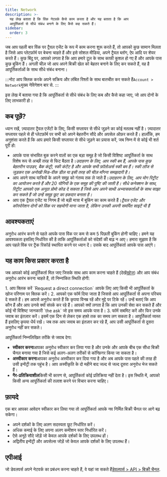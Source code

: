 ```yaml
---
title: Network
description: >-
  यह लेख बताता है कि विंक नेटवर्क कैसे काम करता है और यह बताता है कि आप
  आपूर्तिकर्ता से सीधे संबंध बनाने के लिए कैसे कह सकते हैं।
sidebar:
  order: 3
---
```


जब आप पहली बार विंक पर ट्रैवल एजेंट के रूप में काम करना शुरू करते हैं, तो आपको कुछ सामान मिलता है जिसे आप प्लेटफ़ॉर्म पर बेचना चाहते हैं और इसे सोशल मीडिया, अपने ट्रैवल ब्लॉग, ऐप आदि पर शेयर करते हैं।
कुछ बिंदु पर, आपको लगता है कि आप हमारे टूल के साथ काफी कुशल हो गए हैं और आपके पास कुछ बुकिंग हैं।
अगली चीज़ जो आप अपने बिक्री खेल को बेहतर बनाने के लिए कर सकते हैं, वह है आपूर्तिकर्ताओं के साथ सीधे संबंध बनाना।

:::नोट
आप क्लिक करके अपने सक्रिय और लंबित रिश्तों के साथ बातचीत कर सकते हैं`Account > Network`मुख्य नेविगेशन बार से.
:::

इस लेख में बताया गया है कि आपूर्तिकर्ता से सीधे संबंध के लिए कब और कैसे कहा जाए, जो आप दोनों के लिए लाभकारी हो।

## कब पूछें?

ध्यान रखें, ज़्यादातर ट्रैवल एजेंटों के लिए, किसी सप्लायर से सीधे जुड़ने का कोई मतलब नहीं है। ज़्यादातर सप्लायर पहले से ही प्लेटफ़ॉर्म पर सभी को अपने बेहतरीन सौदे और अपसेल ऑफ़र करते हैं। हालाँकि, हम अनुशंसा करते हैं कि आप हमारे किसी सप्लायर से सीधे जुड़ने का प्रयास करें, जब निम्न में से कोई भी शर्त पूरी हो:

* आपके पास संभावित बुक करने वालों का एक बड़ा समूह है जो किसी विशिष्ट आपूर्तिकर्ता के साथ विशेष रूप से अच्छी तरह से फिट बैठता है।*उदाहरण के लिए, आप स्की बम हैं, आपके पास कुछ बेहतरीन पाउडर, बैक कंट्री, स्की कंटेंट है और आपके सभी फ़ॉलोअर्स स्की बम हैं। स्की लॉज से जुड़कर एक अनोखी मिड-वीक डील या इसी तरह की चीज़ माँगना समझदारी है।*
* आप अपने साथ यात्रियों के अपने समूह को गंतव्य तक ले जाते हैं।*उदाहरण के लिए, आप योग रिट्रीट का आयोजन करते हैं और 20 योगियों के एक समूह की पुष्टि की जाती है। सीधे कनेक्शन के साथ, रिट्रीट आपको एक अनूठा प्रोमो कोड दे सकता है जिसे आप अपने साथी अभ्यासकर्ताओं के साथ साझा कर सकते हैं जो उन्हें समूह छूट का हकदार बनाता है।*
* आप एक ट्रैवल एजेंट या निगम हैं जो बड़ी मात्रा में बुकिंग का काम करते हैं।*ट्रैवल एजेंट और कॉरपोरेशन दोनों को विंक पर सहयोगी माना जाता है, लेकिन उनकी अपनी समर्पित साइटें भी हैं*

## आवश्यकताएं

अनुरोध आरंभ करने से पहले आपके पास विंक पर कम से कम 5 पिछली बुकिंग होनी चाहिए। हमने यह आवश्यकता इसलिए निर्धारित की है ताकि आपूर्तिकर्ताओं को संदेशों की बाढ़ न आए। हमारा सुझाव है कि आप पहले विंक पर ट्रैक रिकॉर्ड स्थापित करने पर ध्यान दें। उसके बाद आपूर्तिकर्ता आपके पास आएंगे।

## यह काम किस प्रकार करता है

जब आपको कोई आपूर्तिकर्ता मिल जाए जिसके साथ आप काम करना चाहते हैं (देखें[खोज](/studio/search/)) और आप संबंध अनुरोध आरंभ करना चाहते हैं, तो निम्नांकित स्थिति होगी:

<Steps>
  1. आप क्लिक करें `Request a direct connection` आपके लिए आए किसी भी आपूर्तिकर्ता के खोज परिणाम पर क्लिक करें।
  2. आपको एक फॉर्म दिया जाता है जिससे आप आपूर्तिकर्ता से अपना परिचय दे सकते हैं। हम आपसे अनुरोध करते हैं कि कृपया विनम्र रहें और मुद्दे पर टिके रहें। उन्हें बताएं कि आप कौन हैं और आप उनसे क्यों संपर्क कर रहे हैं। आपको क्यों लगता है कि आप उनकी सेवा कर सकते हैं और कोई भी विशिष्ट जानकारी `the ask` जो इस समय आपके पास है।
  3. फॉर्म सबमिट करें और फिर उनके जवाब का इंतज़ार करें। इसमें एक दिन से लेकर एक हफ़्ते तक का समय लग सकता है। आपूर्तिकर्ता व्यस्त हैं इसलिए कृपया धैर्य रखें। जब तक आप जवाब का इंतज़ार कर रहे हैं, आप उसी आपूर्तिकर्ता से दूसरा अनुरोध नहीं कर सकते।
</Steps>


आपूर्तिकर्ता निम्नलिखित तरीके से जवाब देगा:

* **स्वीकार करना**आपका अनुरोध स्वीकार कर लिया गया है और उनके और आपके बीच एक सीधा बिक्री चैनल बनाया गया है जिसे कई अलग-अलग तरीकों से कॉन्फ़िगर किया जा सकता है।
* **अस्वीकार करना**आपका अनुरोध अस्वीकार कर दिया गया है और अब आपके पास पहले की तरह ही उसी इन्वेंट्री तक पहुंच है। आप अस्वीकृति के दो महीने बाद जल्द से जल्द दूसरा अनुरोध भेज सकते हैं।
* **गैर-प्रतिक्रियाशील**किसी भी कारण से, आपूर्तिकर्ता कोई प्रतिक्रिया नहीं देता है। इस स्थिति में, आपको किसी अन्य आपूर्तिकर्ता की तलाश करने पर विचार करना चाहिए।

## फ़ायदे

एक बार आपका आवेदन स्वीकार कर लिया गया तो आपूर्तिकर्ता आपके नव निर्मित बिक्री चैनल पर आगे बढ़ सकेगा।

* अपने दर्शकों के लिए अलग सदस्यता छूट निर्धारित करें।
* अधिक कमाई के लिए अपना अलग कमीशन स्तर निर्धारित करें।
* ऐसे अनूठे सौदे जोड़ें जो केवल आपके दर्शकों के लिए उपलब्ध हों।
* अद्वितीय इन्वेंट्री और अपसेल्स जोड़ें जो केवल आपके दर्शकों के लिए उपलब्ध हैं।

## एपीआई

जो डेवलपर्स अपने नेटवर्क का प्रबंधन करना चाहते हैं, वे यहां जा सकते हैं[डेवलपर्स > API > बिक्री चैनल](/developers/apis/#sales-channel-api).

